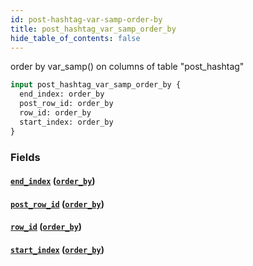 ```yaml
---
id: post-hashtag-var-samp-order-by
title: post_hashtag_var_samp_order_by
hide_table_of_contents: false
---
```


order by var_samp() on columns of table "post_hashtag"

```graphql
input post_hashtag_var_samp_order_by {
  end_index: order_by
  post_row_id: order_by
  row_id: order_by
  start_index: order_by
}
```

### Fields

#### [`end_index`](#) ([`order_by`](../enums/order-by))

#### [`post_row_id`](#) ([`order_by`](../enums/order-by))

#### [`row_id`](#) ([`order_by`](../enums/order-by))

#### [`start_index`](#) ([`order_by`](../enums/order-by))
